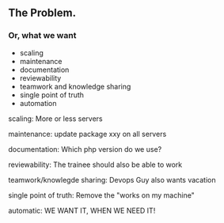 ## The Problem.

### Or, what we want

<ul>
    <Appear>
        <li>scaling</li>
        <li>maintenance</li>
        <li>documentation</li>
        <li>reviewability</li>
        <li>teamwork and knowledge sharing</li>
        <li>single point of truth</li>
        <li>automation</li>
    </Appear>
</ul>

<Notes>

scaling: More or less servers

maintenance: update package xxy on all servers

documentation: Which php version do we use?

reviewability: The trainee should also be able to work

teamwork/knowlegde sharing: Devops Guy also wants vacation

single point of truth: Remove the "works on my machine"

automatic: WE WANT IT, WHEN WE NEED IT!

</Notes> 
